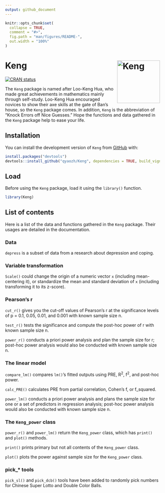 ```yaml
---
output: github_document
---
```


<!-- README.md is generated from README.Rmd. Please edit that file -->

```r
knitr::opts_chunk$set(
  collapse = TRUE,
  comment = "#>",
  fig.path = "man/figures/README-",
  out.width = "100%"
)
```

# Keng <img src="man/figures/logo.png" align="right" height="139" alt="Keng" />

<!-- badges: start -->
[![CRAN status](https://www.r-pkg.org/badges/version/Keng)](https://CRAN.R-project.org/package=Keng)
<!-- badges: end -->


The `Keng` package is named after Loo-Keng Hua, who made great achievements in mathematics mainly through self-study. Loo-Keng Hua encouraged novices to show their axe skills at the gate of Ban's house, so the `Keng` package comes. In addition, `Keng` is the abbreviation of "Knock Errors off Nice Guesses." Hope the functions and data gathered in the `Keng` package help to ease your life.

## Installation

You can install the development version of `Keng` from [GitHub](https://github.com/) with:

``` r
install.packages("devtools")
devtools::install_github("qyaozh/Keng", dependencies = TRUE, build_vignettes = TRUE)
```

## Load

Before using the `Keng` package, load it using the `library()` function.

```r
library(Keng)
```

## List of contents

Here is a list of the data and functions gathered in the `Keng` package. Their usages are detailed in the documentation.

### Data

`depress` is a subset of data from a research about depression and coping.

### Variable transformation

`Scale()` could change the origin of a numeric vector `x` (including mean-centering it), or standardize the mean and standard deviation of `x` (including transforming it to its z-score).

### Pearson's r

`cut_r()` gives you the cut-off values of Pearson's r at the significance levels of p = 0.1, 0.05, 0.01, and 0.001 with known sample size n.

`test_r()` tests the significance and compute the post-hoc power of r with known sample size n.

`power_r()` conducts a priori power analysis and plan the sample size for r; post-hoc power analysis would also be conducted with known sample size n. 

### The linear model

`compare_lm()` compares `lm()`'s fitted outputs using PRE, R^2^, f^2^, and post-hoc power.

`calc_PRE()` calculates PRE from partial correlation, Cohen's f, or f_squared.

`power_lm()` conducts a priori power analysis and plans the sample size for one or a set of predictors in regression analysis; post-hoc power analysis would also be conducted with known sample size n.

### The `Keng_power` class

`power_r()` and `power_lm()` return the `Keng_power` class, which has `print()` and `plot()` methods.

`print()` prints primary but not all contents of the `Keng_power` class.

`plot()` plots the power against sample size for the `Keng_power` class.

### pick_* tools

`pick_sl()` and `pick_dcb()` tools have been added to randomly pick numbers for Chinese 
Super Lotto and Double Color Balls.
